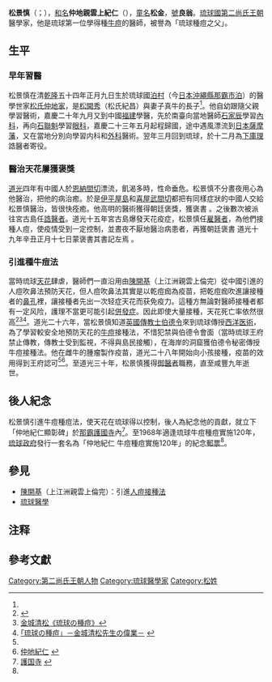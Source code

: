 {{東亞男性歷史人物
|名稱 =松景慎
|身份 =[[醫師|醫師]]
|國家 =[[琉球國|琉球國]]
|時代 =[[第二尚氏王朝|第二尚氏王朝]]
|主君 =
|屆數 =
|最高職務 =[[御醫者|御醫者]]
|前任 = 
|繼任 = 
|圖片名稱 =
|圖片大小 =
|圖片說明 =
|姓 =
|名 =
|姓名 =松景慎
|字 =
|號=良翁
|名乘 =紀仁
|封地 =仲地村
|位階 =親雲上
|族裔 = 
|旗籍 =<!--清朝旗人專用-->
|氏族 =[[松氏仲地家|松氏仲地家]]
|籍貫 =[[泊村_(琉球)|泊村]]
|童名 =松金
|小字 =
|別名 =
|法號 =
|院號 =
|其他名號 =
|出生日期 =1789年2月3日
|出生地點 =琉球國泊村
|婚年 =
|逝世日期 =1859年4月7日
|逝世地點 =琉球國
|諡號 =
|墓葬 =
|祠廟 =
|父親 =[[松開秀|松開秀]]
|母親 =真牛
|正室 =[[雍實心|雍實心]]
|正室之父 =[[雍氏興永|雍氏興永]]
|正室之嫡母 =
|正室之母 =
|側室=子免嘉 
|同胞兄弟 =[[松景成|松景成]]<br>[[松景藏|松景藏]]<br>[[松景林|松景林]]<br>[[松景連|松景連]]
|同胞姊妹 =松氏真牛<br>松氏真加戶<br>松氏真鶴<br>松氏思戶
|嫡子 =[[松春榮|松春榮]]<br>[[松長秀|松長秀]]<br>[[松長茂|松長茂]]
|嫡女 =松氏真牛<br>松氏真吳勢<br>松氏真鶴<br>松氏真加戶<br>松氏武樽金
|庶子 =松氏三戶<br>松氏嘉那
|庶女 =
|其他親屬 =
|出身 = <!---此处指科举出身--->
|功名 = 
|經歷 = 
|著作 =
|注釋 =
}}

'''松景慎'''（{{ryu|r=松景愼|shin=松景慎|kn=ショーチーシン|rm=Jō Chiishin}}；{{bd|1789年|2月3日|1859年|4月7日}}），[[和名|和名]]'''仲地親雲上紀仁'''（{{ryu|r=仲地 親雲上 紀仁|kn=ナカチ ペークミー チジン|rm=Nakachi Peekumii Chijin}}），[[童名|童名]]'''松金'''，[[號|號]]'''良翁'''{{备注|1=《松姓家譜（仲地家）·三世紀仁》：「童名松金唐名松景愼行一乾隆五十四年己酉正月九日生」<ref name="童名松金">[http://www.tulips.tsukuba.ac.jp/limedio/dlam/B1241188/1/vol05/naha/641.htm 《松姓家譜（仲地家）·三世紀仁》] {{webarchive|url=https://web.archive.org/web/20131219110709/http://www.tulips.tsukuba.ac.jp/limedio/dlam/B1241188/1/vol05/naha/641.htm |date=2013-12-19 }}{{Zh}}</ref>}}。[[琉球國|琉球國]][[第二尚氏王朝|第二尚氏王朝]]醫學家，他是琉球第一位學得種[[牛痘|牛痘]]的醫師，被譽為「琉球種痘之父」。

==生平==
===早年習醫===
松景慎在清[[乾隆|乾隆]]五十四年正月九日生於琉球國[[泊村_(琉球)|泊村]]（今[[日本|日本]][[沖繩縣|沖繩縣]][[那霸市|那霸市]][[泊_(那霸市)|泊]]）的醫學世家[[松氏仲地家|松氏仲地家]]，是[[松開秀|松開秀]]（松氏紀昌）與妻子真牛的長子<ref name="童名松金" />。他自幼跟隨父親學習醫術，嘉慶二十年九月又到中國[[福建|福建]]學醫，先於南臺向當地醫師[[石家辰|石家辰]]學習[[內科|內科]]，再向[[石聯魁|石聯魁]]學習[[眼科|眼科]]，嘉慶二十三年五月起程歸國，途中遇風漂流到[[日本|日本]][[薩摩藩|薩摩藩]]，又在當地分別向學習内科和[[外科|外科]]醫術。翌年三月回到琉球，於十二月為[[下庫理|下庫理]]誥醫者寄役{{备注|1=《松姓家譜（仲地家）·三世紀仁》：「嘉慶二十年乙亥二月十日為學醫術事請乞　憲令伹（景愼）自幼從父授醫術再傳赴中華要醫道勤學本年九月十三日那覇開船同十八日至茲擇良醫學内科於南臺石家辰先生得其傳從石聯魁先生學眼科戊寅五月十六日五虎門開洋歸國之節逢逆風漂流同二十九日至薩州亦奉訟學醫業從赴山玄悦得内科於宅間瑞菴受外科同二十四年己卯三月九日歸國 嘉慶二十四年己卯十二月二十五日為下庫理誥醫者寄役」<ref name="松姓家譜">[http://www.tulips.tsukuba.ac.jp/limedio/dlam/B1241188/1/vol05/naha/642.htm 《松姓家譜（仲地家）·三世紀仁》] {{webarchive|url=https://web.archive.org/web/20131219042207/http://www.tulips.tsukuba.ac.jp/limedio/dlam/B1241188/1/vol05/naha/642.htm |date=2013-12-19 }}{{Zh}}</ref>}}。
===醫治天花屢獲褒獎===
[[道光|道光]]四年有中國人於[[恩納間切|恩納間切]]漂流，飢渴多時，性命垂危。松景慎不分晝夜用心為他醫治，把他的病治癒。於是[[伊平屋島|伊平屋島]]和[[喜屋武間切|喜屋武間切]]都把有同樣症狀的中國人交給松景慎醫治，皆很快痊癒。他高明的醫術獲得朝廷褒獎，獲褒書{{备注|1=《松姓家譜（仲地家）·三世紀仁》：「道光四年甲申漂着唐人病及危急将絶療治平愈同六年丙戌正月十一日褒書左記」<ref name="松姓家譜" />}}
。之後數次被派往宮古島任[[誥醫者|誥醫者]]。道光十五年宮古島爆發天花疫症，松景慎任[[雇醫者|雇醫者]]，為他們接種人痘，使疫情受到一定控制，並晝夜不厭地醫治病患者，再獲朝廷褒書{{备注|1=《松姓家譜（仲地家）·三世紀仁》：「道光十五年八月二十九日那覇川開船同九月二日到宮古嶋同十六年丙申四月二十八日歸國」<ref name="松姓家譜" />}}
道光十九年辛丑正月十七日蒙褒書其書記左焉 。
===引進種牛痘法===
當時琉球[[天花|天花]]肆虐，醫師們一直沿用由[[陳開基|陳開基]]（上江洲親雲上倫完）從中國引進的人痘吹鼻法預防天花，但人痘吹鼻法其實是以乾痘痂為疫苗，把乾痘痂吹進讓接種者的[[鼻孔|鼻孔]]裡，讓接種者先出一次轻症天花而获免疫力。這種方無論對醫師接種者都有一定风险，護理不當更可能引起[[併發症|併發症]]。因此即使大量接種，天花死亡率依然很高<ref>{{cite journal
|author = 杜家骥
|title = 从清宫医案看天花的防治——种痘与治痘
|url = http://www.sinoss.net/qikan/2011/0321/7011.html
|journal = 中国社会历史评论
|year = 2007
|volume = 1
|language = Zh
|access-date = 2011-07-27
|archive-date = 2019-11-19
|archive-url = https://web.archive.org/web/20191119010021/https://www.sinoss.net/qikan/2011/0321/7011.html
|dead-url = no
}}</ref><ref name="琉球の種痘">[http://ir.twmu.ac.jp/dspace/bitstream/10470/14168/1/3311000004.pdf 金城清松《琉球の種痘》]{{dead link|date=2018年1月 |bot=InternetArchiveBot |fix-attempted=yes }}{{Ja}}</ref><ref name="金城清松先生の偉業">[http://manwe.lib.u-ryukyu.ac.jp/library/biblio/bib31-3/bib31-3-3.htm ｢琉球の種痘」－金城清松先生の偉業－] {{Wayback|url=http://manwe.lib.u-ryukyu.ac.jp/library/biblio/bib31-3/bib31-3-3.htm |date=20170924021759 }}{{Ja}}</ref>。道光二十六年，當松景慎知道[[英國|英國]][[傳教士|傳教士]][[伯德令|伯德令]]來到琉球傳授[[西洋医術|西洋医術]]，為了學習較安全地預防天花的[[牛痘|牛痘]]接種法，不惜犯禁與伯德令會面（當時琉球王府禁止傳教，傳教士受到監視，不得與島民接觸），在海岸的洞窟獲伯德令秘密傳授牛痘接種法。他在雌牛的腫瘤製作疫苗，道光二十八年開始向小孩接種，疫苗的效用得到王府認可<ref name="琉球の種痘"/><ref name="仲地紀仁">[http://www.suitenrou.com/ijin/nakatikijin.php 仲地紀仁] {{Wayback|url=http://www.suitenrou.com/ijin/nakatikijin.php |date=20160315151020 }}{{Ja}}</ref>。至道光三十年，松景慎獲得[[御醫者|御醫者]]職務，直至咸豐九年逝世。

==後人紀念==
松景慎引進牛痘種痘法，使天花在琉球得以控制，後人為紀念他的貢獻，就立下「仲地紀仁顯彰碑」於[[那霸|那霸]][[護國寺_(那霸市)|護國寺]]內<ref>[http://gpzagogo.s8.xrea.com/gokokuji.html 護国寺] {{Wayback|url=http://gpzagogo.s8.xrea.com/gokokuji.html |date=20200119040719 }}{{Ja}}</ref>。至1968年適逢琉球牛痘種痘實施120年，[[琉球政府|琉球政府]]發行一套名為「仲地紀仁 牛痘種痘實施120年」的紀念[[琉球郵票|郵票]]<ref name="金城清松先生の偉業" />。

==參見==
*[[陳開基|陳開基]]（上江洲親雲上倫完）：引進[[人痘接種法|人痘接種法]]
*[[琉球醫學|琉球醫學]]

== 注释 ==
<div class="references-small">
{{NoteFoot}}
</div>

==參考文獻==
<div class="references-small">
<references></references>
</div>

[[Category:第二尚氏王朝人物|Category:第二尚氏王朝人物]]
[[Category:琉球醫學家|Category:琉球醫學家]]
[[Category:松姓|Category:松姓]]